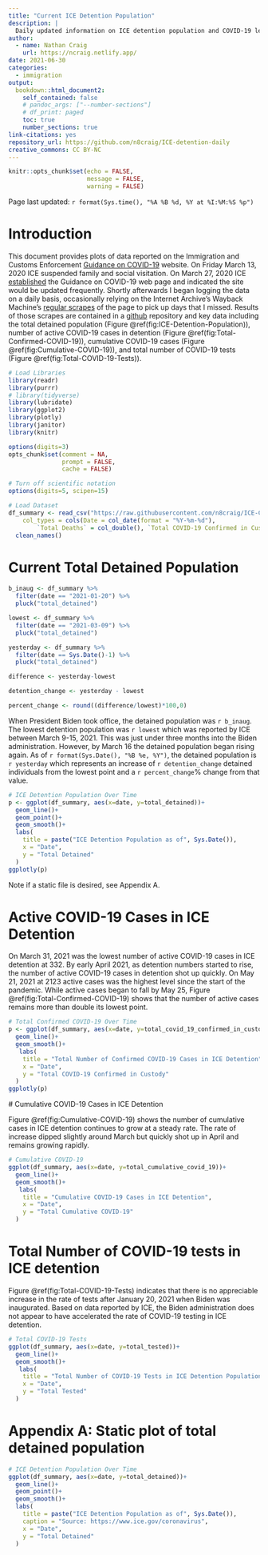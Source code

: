 ```yaml
---
title: "Current ICE Detention Population"
description: |
  Daily updated information on ICE detention population and COVID-19 levels.
author:
  - name: Nathan Craig
    url: https://ncraig.netlify.app/
date: 2021-06-30
categories:
  - immigration
output:
  bookdown::html_document2:
    self_contained: false
    # pandoc_args: ["--number-sections"]
    # df_print: paged
    toc: true
    number_sections: true
link-citations: yes
repository_url: https://github.com/n8craig/ICE-detention-daily
creative_commons: CC BY-NC
---
```


```r
knitr::opts_chunk$set(echo = FALSE,
                      message = FALSE,
                      warning = FALSE)
```

Page last updated: `r format(Sys.time(), "%A %B %d, %Y at %I:%M:%S %p")`

# Introduction

This document provides plots of data reported on the Immigration and Customs Enforcement [Guidance on COVID-19](https://www.ice.gov/coronavirus) website. On Friday March 13, 2020 ICE suspended family and social visitation. On March 27, 2020 ICE [established](https://web.archive.org/web/20200327175825/https://www.ice.gov/coronavirus) the Guidance on COVID-19 web page and indicated the site would be updated frequently. Shortly afterwards I began logging the data on a daily basis, occasionally relying on the Internet Archive's Wayback Machine's [regular scrapes](https://web.archive.org/web/20200401000000*/https://www.ice.gov/coronavirus) of the page to pick up days that I missed. Results of those scrapes are contained in a [github](https://github.com/n8craig/ICE-COVID-19) repository and key data including the total detained population (Figure \@ref(fig:ICE-Detention-Population)), number of active COVID-19 cases in detention (Figure \@ref(fig:Total-Confirmed-COVID-19)), cumulative COVID-19 cases (Figure \@ref(fig:Cumulative-COVID-19)), and total number of COVID-19 tests (Figure \@ref(fig:Total-COVID-19-Tests)).

```r
# Load Libraries
library(readr)
library(purrr)
# library(tidyverse)
library(lubridate)
library(ggplot2)
library(plotly)
library(janitor)
library(knitr)

options(digits=3)
opts_chunk$set(comment = NA,
               prompt = FALSE,
               cache = FALSE)

# Turn off scientific notation
options(digits=5, scipen=15)
```

```r
# Load Dataset
df_summary <- read_csv("https://raw.githubusercontent.com/n8craig/ICE-COVID-19/main/data/covid_summaries.csv", 
    col_types = cols(Date = col_date(format = "%Y-%m-%d"), 
        `Total Deaths` = col_double(), `Total COVID-19 Confirmed in Custody` = col_double())) %>% 
  clean_names()
```

# Current Total Detained Population

```r
b_inaug <- df_summary %>% 
  filter(date == "2021-01-20") %>% 
  pluck("total_detained")

lowest <- df_summary %>% 
  filter(date == "2021-03-09") %>% 
  pluck("total_detained")

yesterday <- df_summary %>% 
  filter(date == Sys.Date()-1) %>% 
  pluck("total_detained")

difference <- yesterday-lowest

detention_change <- yesterday - lowest

percent_change <- round((difference/lowest)*100,0)

```

When President Biden took office, the detained population was `r b_inaug`. The lowest detention population was `r lowest` which was reported by ICE between March 9-15, 2021. This was just under three months into the Biden administration. However, by March 16 the detained population began rising again. As of `r format(Sys.Date(), "%B %e, %Y")`, the detained population is `r yesterday` which represents an increase of `r detention_change` detained individuals from the lowest point and a `r percent_change`% change from that value.

```r

# ICE Detention Population Over Time
p <- ggplot(df_summary, aes(x=date, y=total_detained))+
  geom_line()+
  geom_point()+
  geom_smooth()+
  labs(
    title = paste("ICE Detention Population as of", Sys.Date()),
    x = "Date",
    y = "Total Detained"
  )
ggplotly(p)

```

Note if a static file is desired, see Appendix A.

# Active COVID-19 Cases in ICE Detention

On March 31, 2021 was the lowest number of active COVID-19 cases in ICE detention at 332. By early April 2021, as detention numbers started to rise, the number of active COVID-19 cases in detention shot up quickly. On May 21, 2021 at 2123 active cases was the highest level since the start of the pandemic. While active cases began to fall by May 25, Figure \@ref(fig:Total-Confirmed-COVID-19) shows that the number of active cases remains more than double its lowest point.

```r
# Total Confirmed COVID-19 Over Time
p <- ggplot(df_summary, aes(x=date, y=total_covid_19_confirmed_in_custody))+
  geom_line()+
  geom_smooth()+
   labs(
    title = "Total Number of Confirmed COVID-19 Cases in ICE Detention",
    x = "Date",
    y = "Total COVID-19 Confirmed in Custody"
  )
ggplotly(p)

```

\# Cumulative COVID-19 Cases in ICE Detention

Figure \@ref(fig:Cumulative-COVID-19) shows the number of cumulative cases in ICE detention continues to grow at a steady rate. The rate of increase dipped slightly around March but quickly shot up in April and remains growing rapidly.

```r
# Cumulative COVID-19
ggplot(df_summary, aes(x=date, y=total_cumulative_covid_19))+
  geom_line()+
  geom_smooth()+
   labs(
    title = "Cumulative COVID-19 Cases in ICE Detention",
    x = "Date",
    y = "Total Cumulative COVID-19"
  )

```

# Total Number of COVID-19 tests in ICE detention

Figure \@ref(fig:Total-COVID-19-Tests) indicates that there is no appreciable increase in the rate of tests after January 20, 2021 when Biden was inaugurated. Based on data reported by ICE, the Biden administration does not appear to have accelerated the rate of COVID-19 testing in ICE detention.

```r
# Total COVID-19 Tests
ggplot(df_summary, aes(x=date, y=total_tested))+
  geom_line()+
  geom_smooth()+
   labs(
    title = "Total Number of COVID-19 Tests in ICE Detention Population \nOver Time",
    x = "Date",
    y = "Total Tested"
  )

```

# Appendix A: Static plot of total detained population {#appendix-a .unnumbered}

```r

# ICE Detention Population Over Time
ggplot(df_summary, aes(x=date, y=total_detained))+
  geom_line()+
  geom_point()+
  geom_smooth()+
  labs(
    title = paste("ICE Detention Population as of", Sys.Date()),
    caption = "Source: https://www.ice.gov/coronavirus",
    x = "Date",
    y = "Total Detained"
  )
```

